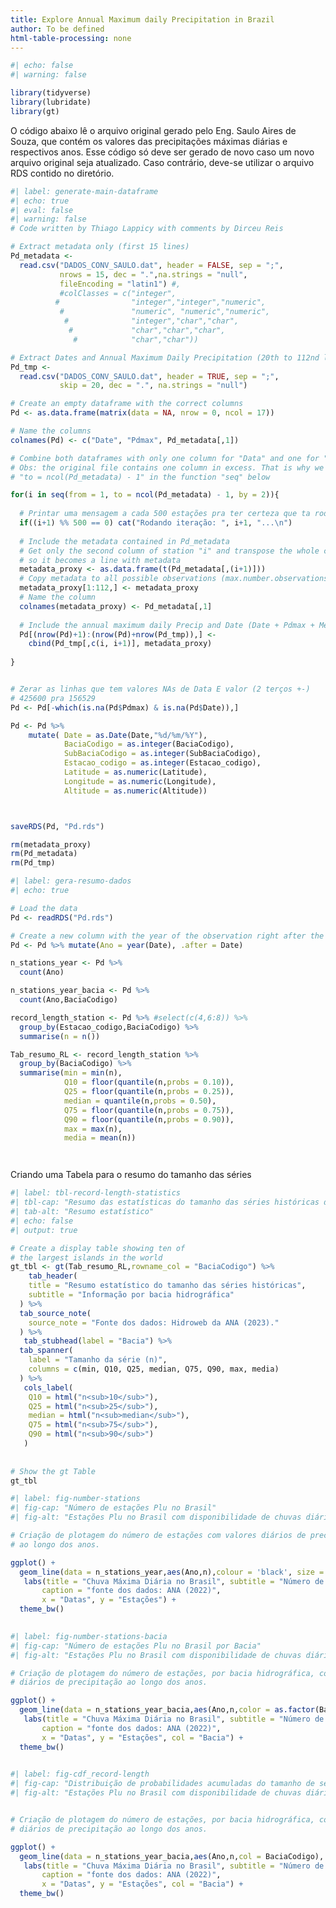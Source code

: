 ```yaml
---
title: Explore Annual Maximum daily Precipitation in Brazil
author: To be defined
html-table-processing: none
---
```


```r
#| echo: false
#| warning: false

library(tidyverse)
library(lubridate)
library(gt)
```


O código abaixo lê o arquivo original gerado pelo Eng. Saulo Aires de Souza, que contém os valores das precipitações máximas diárias e respectivos anos. Esse código só deve ser gerado de novo caso um novo arquivo original seja atualizado. Caso contrário, deve-se utilizar o arquivo RDS contido no diretório.

```r
#| label: generate-main-dataframe
#| echo: true
#| eval: false
#| warning: false
# Code written by Thiago Lappicy with comments by Dirceu Reis

# Extract metadata only (first 15 lines)
Pd_metadata <-
  read.csv("DADOS_CONV_SAULO.dat", header = FALSE, sep = ";",
           nrows = 15, dec = ".",na.strings = "null",
           fileEncoding = "latin1") #,
           #colClasses = c("integer",
          #                "integer","integer","numeric",
           #               "numeric", "numeric","numeric",
            #              "integer","char","char",
             #             "char","char","char",
              #            "char","char"))

# Extract Dates and Annual Maximum Daily Precipitation (20th to 112nd lines)
Pd_tmp <-
  read.csv("DADOS_CONV_SAULO.dat", header = TRUE, sep = ";",
           skip = 20, dec = ".", na.strings = "null")

# Create an empty dataframe with the correct columns
Pd <- as.data.frame(matrix(data = NA, nrow = 0, ncol = 17))   

# Name the columns
colnames(Pd) <- c("Date", "Pdmax", Pd_metadata[,1])

# Combine both dataframes with only one column for "Data" and one for "Pdmax"
# Obs: the original file contains one column in excess. That is why we use 
# "to = ncol(Pd_metadata) - 1" in the function "seq" below

for(i in seq(from = 1, to = ncol(Pd_metadata) - 1, by = 2)){
  
  # Printar uma mensagem a cada 500 estações pra ter certeza que ta rodando
  if((i+1) %% 500 == 0) cat("Rodando iteração: ", i+1, "...\n")
  
  # Include the metadata contained in Pd_metadata
  # Get only the second column of station "i" and transpose the whole column
  # so it becomes a line with metadata
  metadata_proxy <- as.data.frame(t(Pd_metadata[,(i+1)])) 
  # Copy metadata to all possible observations (max.number.observations = 112)
  metadata_proxy[1:112,] <- metadata_proxy
  # Name the column
  colnames(metadata_proxy) <- Pd_metadata[,1]
  
  # Include the annual maximum daily Precip and Date (Date + Pdmax + Metadata)
  Pd[(nrow(Pd)+1):(nrow(Pd)+nrow(Pd_tmp)),] <-
    cbind(Pd_tmp[,c(i, i+1)], metadata_proxy)
  
}


# Zerar as linhas que tem valores NAs de Data E valor (2 terços +-)
# 425600 pra 156529
Pd <- Pd[-which(is.na(Pd$Pdmax) & is.na(Pd$Date)),]

Pd <- Pd %>%
    mutate( Date = as.Date(Date,"%d/%m/%Y"),
            BaciaCodigo = as.integer(BaciaCodigo),
            SubBaciaCodigo = as.integer(SubBaciaCodigo),
            Estacao_codigo = as.integer(Estacao_codigo),
            Latitude = as.numeric(Latitude),
            Longitude = as.numeric(Longitude),
            Altitude = as.numeric(Altitude))



saveRDS(Pd, "Pd.rds")

rm(metadata_proxy)
rm(Pd_metadata)
rm(Pd_tmp)
```

```R
#| label: gera-resumo-dados  
#| echo: true

# Load the data
Pd <- readRDS("Pd.rds")

# Create a new column with the year of the observation right after the date
Pd <- Pd %>% mutate(Ano = year(Date), .after = Date)

n_stations_year <- Pd %>% 
  count(Ano)

n_stations_year_bacia <- Pd %>% 
  count(Ano,BaciaCodigo)

record_length_station <- Pd %>% #select(c(4,6:8)) %>%
  group_by(Estacao_codigo,BaciaCodigo) %>%
  summarise(n = n())

Tab_resumo_RL <- record_length_station %>%
  group_by(BaciaCodigo) %>%
  summarise(min = min(n),
            Q10 = floor(quantile(n,probs = 0.10)),
            Q25 = floor(quantile(n,probs = 0.25)),
            median = quantile(n,probs = 0.50),
            Q75 = floor(quantile(n,probs = 0.75)),
            Q90 = floor(quantile(n,probs = 0.90)),
            max = max(n),
            media = mean(n))




```


Criando uma Tabela para o resumo do tamanho das séries

```r
#| label: tbl-record-length-statistics
#| tbl-cap: "Resumo das estatísticas do tamanho das séries históricas das estações Plu por bacia hidrográfica"
#| tab-alt: "Resumo estatístico"
#| echo: false
#| output: true

# Create a display table showing ten of
# the largest islands in the world
gt_tbl <- gt(Tab_resumo_RL,rowname_col = "BaciaCodigo") %>%
    tab_header(
    title = "Resumo estatístico do tamanho das séries históricas",
    subtitle = "Informação por bacia hidrográfica"
  ) %>%
  tab_source_note(
    source_note = "Fonte dos dados: Hidroweb da ANA (2023)."
  ) %>%
   tab_stubhead(label = "Bacia") %>%
  tab_spanner(
    label = "Tamanho da série (n)",
    columns = c(min, Q10, Q25, median, Q75, Q90, max, media)
  ) %>%
   cols_label(
    Q10 = html("n<sub>10</sub>"),
    Q25 = html("n<sub>25</sub>"),
    median = html("n<sub>median</sub>"),
    Q75 = html("n<sub>75</sub>"),
    Q90 = html("n<sub>90</sub>")
   )
    
    
# Show the gt Table
gt_tbl

```

```r
#| label: fig-number-stations
#| fig-cap: "Número de estações Plu no Brasil"
#| fig-alt: "Estações Plu no Brasil com disponibilidade de chuvas diárias."

# Criação de plotagem do número de estações com valores diários de precipitação
# ao longo dos anos.

ggplot() +
  geom_line(data = n_stations_year,aes(Ano,n),colour = 'black', size = 1) +
   labs(title = "Chuva Máxima Diária no Brasil", subtitle = "Número de estações",
       caption = "fonte dos dados: ANA (2022)",
       x = "Datas", y = "Estações") +
  theme_bw()
  
```


```r
#| label: fig-number-stations-bacia
#| fig-cap: "Número de estações Plu no Brasil por Bacia"
#| fig-alt: "Estações Plu no Brasil com disponibilidade de chuvas diárias."

# Criação de plotagem do número de estações, por bacia hidrográfica, com valores
# diários de precipitação ao longo dos anos.

ggplot() +
  geom_line(data = n_stations_year_bacia,aes(Ano,n,color = as.factor(BaciaCodigo))) +
   labs(title = "Chuva Máxima Diária no Brasil", subtitle = "Número de estações por bacia",
       caption = "fonte dos dados: ANA (2022)",
       x = "Datas", y = "Estações", col = "Bacia") +
  theme_bw()
  
```

```r
#| label: fig-cdf_record-length
#| fig-cap: "Distribuição de probabilidades acumuladas do tamanho de séries históricas das estações pluviométricas no Brasil"
#| fig-alt: "Estações Plu no Brasil com disponibilidade de chuvas diárias."


# Criação de plotagem do número de estações, por bacia hidrográfica, com valores
# diários de precipitação ao longo dos anos.

ggplot() +
  geom_line(data = n_stations_year_bacia,aes(Ano,n,col = BaciaCodigo), size = 1) +
   labs(title = "Chuva Máxima Diária no Brasil", subtitle = "Número de estações por bacia",
       caption = "fonte dos dados: ANA (2022)",
       x = "Datas", y = "Estações", col = "Bacia") +
  theme_bw()
  
```
